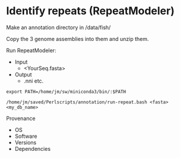 # Identify repeats (RepeatModeler)

Make an annotation directory in /data/fish/

Copy the 3 genome assemblies into them and unzip them.

Run RepeatModeler:

+ Input
    + <YourSeq.fasta>
    
+ Output
    + .nni etc.


```
export PATH=/home/jm/sw/miniconda3/bin/:$PATH

/home/jm/saved/Perlscripts/annotation/run-repeat.bash <fasta> <my_db_name>

```


Provenance

+ OS
+ Software
+ Versions
+ Dependencies
